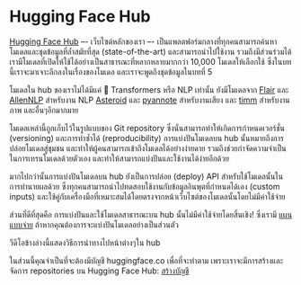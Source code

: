 # Hugging Face Hub

[Hugging Face Hub](https://huggingface.co/) –- เว็บไซต์หลักของเรา –- เป็นแพลตฟอร์มกลางที่ทุกคนสามารถค้นหาโมเดลและชุดข้อมูลที่ล้ำสมัยที่สุด (state-of-the-art) และสามารถนำไปใช้งาน รวมถึงมีส่วนร่วมได้ เรามีโมเดลที่เปิดให้ใช้ได้อย่างเป็นสาธารณะที่หลากหลายมากกว่า 10,000 โมเดลให้เลือกใช้ ซึ่งในบทนี้เราจะมาเจาะลึกลงในเรื่องของโมเดล และเราจะพูดถึงชุดข้อมูลในบทที่ 5

โมเดลใน hub ของเราไม่ได้มีแค่ 🤗 Transformers หรือ NLP เท่านั้น ยังมีโมเดลจาก [Flair](https://github.com/flairNLP/flair) และ [AllenNLP](https://github.com/allenai/allennlp) สำหรับงาน NLP [Asteroid](https://github.com/asteroid-team/asteroid) และ [pyannote](https://github.com/pyannote/pyannote-audio) สำหรับงานเสียง และ [timm](https://github.com/rwightman/pytorch-image-models) สำหรับงานภาพ และอื่นๆอีกมากมาย 

โมเดลเหล่านี้ถูกเก็บไว้ในรูปแบบของ Git repository ซึ่งนั่นสามารถทำให้เกิดการกำหนดเวอร์ชั่น (versioning) และการทำซ้ำได้ (reproducibility) การแบ่งปันโมเดลบน hub นั้นหมายถึงการปล่อยโมเดลสู่ชุมชน และทำให้ผู้คนสามารถเข้าถึงโมเดลได้อย่างง่ายดาย รวมถึงช่วยกำจัดความจำเป็นในการเทรนโมเดลด้วยตัวเอง และทำให้สามารถแบ่งปันและใช้งานได้ง่ายอีกด้วย

มากไปกว่านั้นการแบ่งปันโมเดลบน hub ยังเป็นการปล่อย (deploy) API สำหรับใช้โมเดลนั้นในการทำนายผลด้วย ซึ่งทุกคนสามารถนำไปทดสอบใช้งานกับข้อมูลอินพุตที่กำหนดได้เอง (custom inputs) และใช้คู่กับเครื่องมือที่เหมาะสมได้โดยตรงจากหน้าเว็บไซต์ของโมเดลนั้นโดยไม่มีค่าใช้จ่าย

ส่วนที่ดีที่สุดคือ การแบ่งปันและใช้โมเดลสาธารณะบน hub นั้นไม่มีค่าใช้จ่ายโดยสิ้นเชิง! ซึ่งเรามี [แผนแบบจ่าย](https://huggingface.co/pricing) ถ้าหากคุณต้องการจะแบ่งปันโมเดลอย่างเป็นส่วนตัว

วีดีโอข้างล่างนี้แสดงวิธีการนำทางไปหน้าต่างๆใน hub

<Youtube id="XvSGPZFEjDY"/>

ในส่วนนี้คุณจำเป็นที่จะต้องมีบัญชี huggingface.co เพื่อที่จะทำตาม เพราะเราจะมีการสร้างและจัดการ repositories บน Hugging Face Hub: [สร้างบัญชี](https://huggingface.co/join)